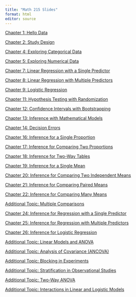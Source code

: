 ---
title: "Math 215 Slides"
format: html
editor: source
---

[Chapter 1: Hello Data](Ch1.html)

[Chapter 2: Study Design](Ch2.html)

[Chapter 4: Exploring Categorical Data](Ch4.html)

[Chapter 5: Exploring Numerical Data](Ch5.html)

[Chapter 7: Linear Regression with a Single Predictor](Ch7.html)

[Chapter 8: Linear Regression with Multiple Predictors](Ch8.html)

[Chapter 9: Logistic Regression](Ch9.html)

[Chapter 11: Hypothesis Testing with Randomization](Ch11.html)

[Chapter 12: Confidence Intervals with Bootstrapping](Ch12.html)

[Chapter 13: Inference with Mathematical Models](Ch13.html)

[Chapter 14: Decision Errors](Ch14.html)

[Chapter 16: Inference for a Single Proportion](Ch16.html)

[Chapter 17: Inference for Comparing Two Proportions](Ch17.html)

[Chapter 18: Inference for Two-Way Tables](Ch18.html)

[Chapter 19: Inference for a Single Mean](Ch19.html)

[Chapter 20: Inference for Comparing Two Independent Means](Ch20.html)

[Chapter 21: Inference for Comparing Paired Means](Ch21.html)

[Chapter 22: Inference for Comparing Many Means](Ch22.html)

[Additional Topic: Multiple Comparisons](MultComp.html)

[Chapter 24: Inference for Regression with a Single Predictor](Ch24.html)

[Chapter 25: Inference for Regression with Multiple Predictors](Ch25.html)

[Chapter 26: Inference for Logistic Regression](Ch26.html)

[Additional Topic: Linear Models and ANOVA](LM_ANOVA.html)

[Additional Topic: Analysis of Covariance (ANCOVA)](ANCOVA.html)

[Additional Topic: Blocking in Experiments](Blocking.html)

[Additional Topic: Stratification in Observational Studies](ObsStratANOVA.html)

[Additional Topic: Two-Way ANOVA](TwoWayANOVA.html)

[Additional Topic: Interactions in Linear and Logistic Models](MoreInteractions.html)